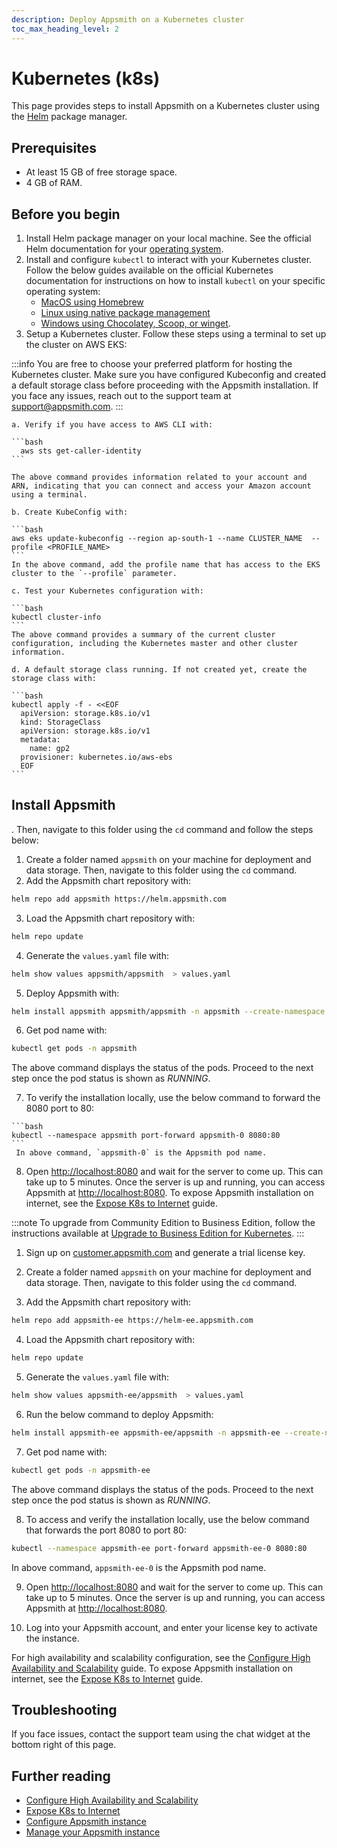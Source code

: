 ```yaml
---
description: Deploy Appsmith on a Kubernetes cluster
toc_max_heading_level: 2
---
```


# Kubernetes (k8s)

This page provides steps to install Appsmith on a Kubernetes cluster using the [Helm](https://helm.sh) package manager.

<VideoEmbed host="youtube" videoId="wZzYL1uZwds" title="How To Deploy Appsmith On Kubernetes" caption="How To Deploy Appsmith On Kubernetes" />

## Prerequisites
* At least 15 GB of free storage space.
* 4 GB of RAM.

## Before you begin
1. Install Helm package manager on your local machine. See the official Helm documentation for your [operating system](https://helm.sh/docs/intro/install/#through-package-managers).
2. Install and configure `kubectl` to interact with your Kubernetes cluster. Follow the below guides available on the official Kubernetes documentation for instructions on how to install `kubectl` on your specific operating system: 
    * [MacOS using Homebrew](https://kubernetes.io/docs/tasks/tools/install-kubectl-macos/#install-with-homebrew-on-macos)
    * [Linux using native package management](https://kubernetes.io/docs/tasks/tools/install-kubectl-linux/#install-using-native-package-management)
    * [Windows using Chocolatey, Scoop, or winget](https://kubernetes.io/docs/tasks/tools/install-kubectl-windows/#install-nonstandard-package-tools).
3. Setup a Kubernetes cluster. Follow these steps using a terminal to set up the cluster on AWS EKS:

  :::info
   You are free to choose your preferred platform for hosting the Kubernetes cluster. Make sure you have configured Kubeconfig and created a default storage class before proceeding with the Appsmith installation. If you face any issues, reach out to the support team at [support@appsmith.com](mailto:support@appsmith.com).
  :::

    a. Verify if you have access to AWS CLI with:
      
    ```bash
      aws sts get-caller-identity 
    ```
    
    The above command provides information related to your account and ARN, indicating that you can connect and access your Amazon account using a terminal.

    b. Create KubeConfig with: 

    ```bash
    aws eks update-kubeconfig --region ap-south-1 --name CLUSTER_NAME  --profile <PROFILE_NAME>
    ```
    In the above command, add the profile name that has access to the EKS cluster to the `--profile` parameter.

    c. Test your Kubernetes configuration with:

    ```bash
    kubectl cluster-info
    ```
    The above command provides a summary of the current cluster configuration, including the Kubernetes master and other cluster information. 

    d. A default storage class running. If not created yet, create the storage class with:

    ```bash
    kubectl apply -f - <<EOF
      apiVersion: storage.k8s.io/v1
      kind: StorageClass
      apiVersion: storage.k8s.io/v1
      metadata:
        name: gp2
      provisioner: kubernetes.io/aws-ebs
      EOF
    ```

## Install Appsmith

. Then, navigate to this folder using the `cd` command and follow the steps below:

<Tabs groupId="appsmithEditions" queryString="current-edition">
  <TabItem label="Community Edition" value="communityEdition"> 

  1. Create a folder named `appsmith` on your machine for deployment and data storage. Then, navigate to this folder using the `cd` command.
  2. Add the Appsmith chart repository with:

  ```bash
  helm repo add appsmith https://helm.appsmith.com
  ```
  3. Load the Appsmith chart repository with:

  ```bash
  helm repo update
  ``` 
  4. Generate the `values.yaml` file with:
  ```bash
  helm show values appsmith/appsmith  > values.yaml
  ```
  5. Deploy Appsmith with:

  ```bash
  helm install appsmith appsmith/appsmith -n appsmith --create-namespace -f values.yaml
  ```

  6. Get pod name with:

  ```bash
  kubectl get pods -n appsmith
  ```
  The above command displays the status of the pods. Proceed to the next step once the pod status is shown as _RUNNING_.

  7. To verify the installation locally, use the below command to forward the 8080 port to 80:
  
    ```bash
    kubectl --namespace appsmith port-forward appsmith-0 8080:80
    ```
     In above command, `appsmith-0` is the Appsmith pod name.

  8. Open [http://localhost:8080](http://localhost:8080) and wait for the server to come up. This can take up to 5 minutes. Once the server is up and running, you can access Appsmith at [http://localhost:8080](http://localhost:8080). To expose Appsmith installation on internet, see the [Expose K8s to Internet](/getting-started/setup/installation-guides/kubernetes/publish-appsmith-online) guide.

</TabItem>
<TabItem label="Business Edition" value="businessEdition"> 

:::note
To upgrade from Community Edition to Business Edition, follow the instructions available at [Upgrade to Business Edition for Kubernetes](/getting-started/setup/upgrade-to-business-edition/kubernetes).
:::

1. Sign up on [customer.appsmith.com](https://customer.appsmith.com/) and generate a trial license key.

2. Create a folder named `appsmith` on your machine for deployment and data storage. Then, navigate to this folder using the `cd` command.

3. Add the Appsmith chart repository with:

  ```bash
  helm repo add appsmith-ee https://helm-ee.appsmith.com
  ```
4. Load the Appsmith chart repository with:

  ```bash
  helm repo update
  ```

5. Generate the `values.yaml` file with:
  ```bash
  helm show values appsmith-ee/appsmith  > values.yaml
  ```
6. Run the below command to deploy Appsmith:

  ```bash
  helm install appsmith-ee appsmith-ee/appsmith -n appsmith-ee --create-namespace -f values.yaml
  ```
7. Get pod name with:

  ```bash
  kubectl get pods -n appsmith-ee
  ```
 The above command displays the status of the pods. Proceed to the next step once the pod status is shown as _RUNNING_.

8. To access and verify the installation locally, use the below command that forwards the port 8080 to port 80:
  
  ```bash
  kubectl --namespace appsmith-ee port-forward appsmith-ee-0 8080:80
  ```
  In above command, `appsmith-ee-0` is the Appsmith pod name.

9. Open [http://localhost:8080](http://localhost:8080) and wait for the server to come up. This can take up to 5 minutes. Once the server is up and running, you can access Appsmith at [http://localhost:8080](http://localhost:8080).

10. Log into your Appsmith account, and enter your license key to activate the instance.

For high availability and scalability configuration, see the [Configure High Availability and Scalability](/getting-started/setup/installation-guides/kubernetes/configure-high-availability) guide. To expose Appsmith installation on internet, see the [Expose K8s to Internet](/getting-started/setup/installation-guides/kubernetes/publish-appsmith-online) guide.

</TabItem>
</Tabs>   

## Troubleshooting
If you face issues, contact the support team using the chat widget at the bottom right of this page.

## Further reading

* [Configure High Availability and Scalability](/getting-started/setup/installation-guides/kubernetes/configure-high-availability)
* [Expose K8s to Internet](/getting-started/setup/installation-guides/kubernetes/publish-appsmith-online)
* [Configure Appsmith instance](/getting-started/setup/instance-configuration#configure-helm-installations)
* [Manage your Appsmith instance](/getting-started/setup/instance-management)
